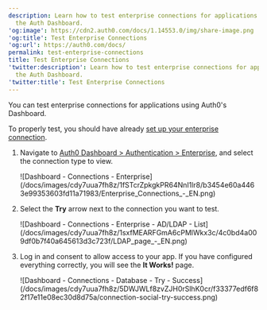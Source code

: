 ```yaml
---
description: Learn how to test enterprise connections for applications using
  the Auth Dashboard.
'og:image': https://cdn2.auth0.com/docs/1.14553.0/img/share-image.png
'og:title': Test Enterprise Connections
'og:url': https://auth0.com/docs/
permalink: test-enterprise-connections
title: Test Enterprise Connections
'twitter:description': Learn how to test enterprise connections for applications using
  the Auth Dashboard.
'twitter:title': Test Enterprise Connections
---
```

You can test enterprise connections for applications using Auth0's Dashboard.

To properly test, you should have already [set up your enterprise connection](/docs/authenticate/identity-providers/enterprise-identity-providers/enable-enterprise-connections).

1. Navigate to [Auth0 Dashboard > Authentication > Enterprise](https://manage.auth0.com/#/connections/enterprise), and select the connection type to view.

   <Frame>![Dashboard - Connections - Enterprise](/docs/images/cdy7uua7fh8z/1fSTcrZpkgkPR64NnI1lr8/b3454e60a4463e99353603fd11a71983/Enterprise_Connections_-_EN.png)</Frame>
2. Select the **Try** arrow next to the connection you want to test.

   <Frame>![Dashboard - Connections - Enterprise - AD/LDAP - List](/docs/images/cdy7uua7fh8z/1sxfMEARFGmA6cPMlWkx3c/4c0bd4a009df0b7f40a645613d3c723f/LDAP_page_-_EN.png)</Frame>
3. Log in and consent to allow access to your app. If you have configured everything correctly, you will see the **It Works!** page.

   <Frame>![Dashboard - Connections - Database - Try - Success](/docs/images/cdy7uua7fh8z/5DWJWLf8zvZJH0rSlhK0cr/f33377edf6f82f17e11e08ec30d8d75a/connection-social-try-success.png)</Frame>